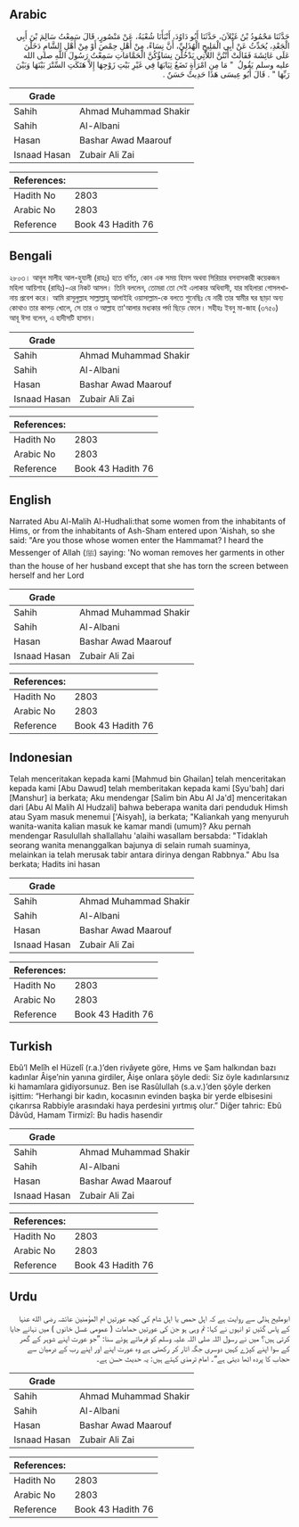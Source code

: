 ## Arabic


<div dir="rtl" lang="ar" style={{fontSize:'larger',backgroundColor:'#f8f9fa',padding:20}}>
حَدَّثَنَا مَحْمُودُ بْنُ غَيْلاَنَ، حَدَّثَنَا أَبُو دَاوُدَ، أَنْبَأَنَا شُعْبَةُ، عَنْ مَنْصُورٍ، قَالَ سَمِعْتُ سَالِمَ بْنَ أَبِي الْجَعْدِ، يُحَدِّثُ عَنْ أَبِي الْمَلِيحِ الْهُذَلِيِّ، أَنَّ نِسَاءً، مِنْ أَهْلِ حِمْصَ أَوْ مِنْ أَهْلِ الشَّامِ دَخَلْنَ عَلَى عَائِشَةَ فَقَالَتْ أَنْتُنَّ اللاَّتِي يَدْخُلْنَ نِسَاؤُكُنَّ الْحَمَّامَاتِ سَمِعْتُ رَسُولَ اللَّهِ صلى الله عليه وسلم يَقُولُ ‏ "‏ مَا مِنِ امْرَأَةٍ تَضَعُ ثِيَابَهَا فِي غَيْرِ بَيْتِ زَوْجِهَا إِلاَّ هَتَكَتِ السِّتْرَ بَيْنَهَا وَبَيْنَ رَبِّهَا ‏"‏ ‏.‏ قَالَ أَبُو عِيسَى هَذَا حَدِيثٌ حَسَنٌ ‏.‏
</div>
<div style={{backgroundColor:'#f8f9fa',padding:20, marginBottom: 10}}><table> <thead> <tr> <th>Grade</th> <th></th> </tr> </thead> <tbody> <tr><td>Sahih</td><td>Ahmad Muhammad Shakir</td></tr><tr><td>Sahih</td><td>Al-Albani</td></tr><tr><td>Hasan</td><td>Bashar Awad Maarouf</td></tr><tr><td>Isnaad Hasan</td><td>Zubair Ali Zai</td></tr></tbody></table><table> <thead> <tr> <th>References:</th> <th></th> </tr> </thead> <tbody><tr><td>Hadith No</td><td>2803</td></tr><tr><td>Arabic No</td><td>2803</td></tr><tr><td>Reference</td><td>Book 43 Hadith 76</td></tr></tbody></table></div>

## Bengali


<div dir="ltr" lang="bn" style={{fontSize:'larger',backgroundColor:'#f8f9fa',padding:20}}>
২৮০৩। আবূল মালীহ আল-হুযালী (রাহঃ) হতে বর্ণিত, কোন এক সময় হিমস অথবা সিরিয়ার বসবাসকারী কয়েকজন মহিলা আয়িশাহ (রাযিঃ)-এর নিকট আসল। তিনি বললেন, তোমরা তো সেই এলাকার অধিবাসী, যার মহিলারা গোসলখানায় প্রবেশ করে। আমি রাসূলুল্লাহ সাল্লাল্লাহু আলাইহি ওয়াসাল্লাম-কে বলতে শুনেছিঃ যে নারী তার স্বামীর ঘর ছাড়া অন্য কোথাও তার কাপড় খোলে, সে তার ও আল্লাহ তা'আলার মধ্যকার পর্দা ছিড়ে ফেলে। সহীহঃ ইবনু মা-জাহ (৩৭৫০) আবূ ঈসা বলেন, এ হাদীসটি হাসান।
</div>
<div style={{backgroundColor:'#f8f9fa',padding:20, marginBottom: 10}}><table> <thead> <tr> <th>Grade</th> <th></th> </tr> </thead> <tbody> <tr><td>Sahih</td><td>Ahmad Muhammad Shakir</td></tr><tr><td>Sahih</td><td>Al-Albani</td></tr><tr><td>Hasan</td><td>Bashar Awad Maarouf</td></tr><tr><td>Isnaad Hasan</td><td>Zubair Ali Zai</td></tr></tbody></table><table> <thead> <tr> <th>References:</th> <th></th> </tr> </thead> <tbody><tr><td>Hadith No</td><td>2803</td></tr><tr><td>Arabic No</td><td>2803</td></tr><tr><td>Reference</td><td>Book 43 Hadith 76</td></tr></tbody></table></div>

## English


<div dir="ltr" lang="en" style={{fontSize:'larger',backgroundColor:'#f8f9fa',padding:20}}>
Narrated Abu Al-Malih Al-Hudhali:that some women from the inhabitants of Hims, or from the inhabitants of Ash-Sham entered upon 'Aishah, so she said: "Are you those whose women enter the Hammamat? I heard the Messenger of Allah (ﷺ) saying: 'No woman removes her garments in other than the house of her husband except that she has torn the screen between herself and her Lord
</div>
<div style={{backgroundColor:'#f8f9fa',padding:20, marginBottom: 10}}><table> <thead> <tr> <th>Grade</th> <th></th> </tr> </thead> <tbody> <tr><td>Sahih</td><td>Ahmad Muhammad Shakir</td></tr><tr><td>Sahih</td><td>Al-Albani</td></tr><tr><td>Hasan</td><td>Bashar Awad Maarouf</td></tr><tr><td>Isnaad Hasan</td><td>Zubair Ali Zai</td></tr></tbody></table><table> <thead> <tr> <th>References:</th> <th></th> </tr> </thead> <tbody><tr><td>Hadith No</td><td>2803</td></tr><tr><td>Arabic No</td><td>2803</td></tr><tr><td>Reference</td><td>Book 43 Hadith 76</td></tr></tbody></table></div>

## Indonesian


<div dir="ltr" lang="id" style={{fontSize:'larger',backgroundColor:'#f8f9fa',padding:20}}>
Telah menceritakan kepada kami [Mahmud bin Ghailan] telah menceritakan kepada kami [Abu Dawud] telah memberitakan kepada kami [Syu'bah] dari [Manshur] ia berkata; Aku mendengar [Salim bin Abu Al Ja'd] menceritakan dari [Abu Al Malih Al Hudzali] bahwa beberapa wanita dari penduduk Himsh atau Syam masuk menemui ['Aisyah], ia berkata; "Kaliankah yang menyuruh wanita-wanita kalian masuk ke kamar mandi (umum)? Aku pernah mendengar Rasulullah shallallahu 'alaihi wasallam bersabda: "Tidaklah seorang wanita menanggalkan bajunya di selain rumah suaminya, melainkan ia telah merusak tabir antara dirinya dengan Rabbnya." Abu Isa berkata; Hadits ini hasan
</div>
<div style={{backgroundColor:'#f8f9fa',padding:20, marginBottom: 10}}><table> <thead> <tr> <th>Grade</th> <th></th> </tr> </thead> <tbody> <tr><td>Sahih</td><td>Ahmad Muhammad Shakir</td></tr><tr><td>Sahih</td><td>Al-Albani</td></tr><tr><td>Hasan</td><td>Bashar Awad Maarouf</td></tr><tr><td>Isnaad Hasan</td><td>Zubair Ali Zai</td></tr></tbody></table><table> <thead> <tr> <th>References:</th> <th></th> </tr> </thead> <tbody><tr><td>Hadith No</td><td>2803</td></tr><tr><td>Arabic No</td><td>2803</td></tr><tr><td>Reference</td><td>Book 43 Hadith 76</td></tr></tbody></table></div>

## Turkish


<div dir="ltr" lang="tr" style={{fontSize:'larger',backgroundColor:'#f8f9fa',padding:20}}>
Ebû’l Melîh el Hüzelî (r.a.)’den rivâyete göre, Hıms ve Şam halkından bazı kadınlar Âişe’nin yanına girdiler, Âişe onlara şöyle dedi: Siz öyle kadınlarsınız ki hamamlara gidiyorsunuz. Ben ise Rasûlullah (s.a.v.)’den şöyle derken işittim: “Herhangi bir kadın, kocasının evinden başka bir yerde elbisesini çıkarırsa Rabbiyle arasındaki haya perdesini yırtmış olur.” Diğer tahric: Ebû Dâvûd, Hamam Tirmizî: Bu hadis hasendir
</div>
<div style={{backgroundColor:'#f8f9fa',padding:20, marginBottom: 10}}><table> <thead> <tr> <th>Grade</th> <th></th> </tr> </thead> <tbody> <tr><td>Sahih</td><td>Ahmad Muhammad Shakir</td></tr><tr><td>Sahih</td><td>Al-Albani</td></tr><tr><td>Hasan</td><td>Bashar Awad Maarouf</td></tr><tr><td>Isnaad Hasan</td><td>Zubair Ali Zai</td></tr></tbody></table><table> <thead> <tr> <th>References:</th> <th></th> </tr> </thead> <tbody><tr><td>Hadith No</td><td>2803</td></tr><tr><td>Arabic No</td><td>2803</td></tr><tr><td>Reference</td><td>Book 43 Hadith 76</td></tr></tbody></table></div>

## Urdu


<div dir="rtl" lang="ur" style={{fontSize:'larger',backgroundColor:'#f8f9fa',padding:20}}>
ابوملیح ہذلی سے روایت ہے کہ اہل حمص یا اہل شام کی کچھ عورتیں ام المؤمنین عائشہ رضی الله عنہا کے پاس گئیں تو انہوں نے کہا: تم وہی ہو جن کی عورتیں حمامات ( عمومی غسل خانوں ) میں نہانے جایا کرتی ہیں؟ میں نے رسول اللہ صلی اللہ علیہ وسلم کو فرماتے ہوئے سنا: ”جو عورت اپنے شوہر کے گھر کے سوا اپنے کپڑے کہیں دوسری جگہ اتار کر رکھتی ہے وہ عورت اپنے اور اپنے رب کے درمیان سے حجاب کا پردہ اٹھا دیتی ہے“۔ امام ترمذی کہتے ہیں: یہ حدیث حسن ہے۔
</div>
<div style={{backgroundColor:'#f8f9fa',padding:20, marginBottom: 10}}><table> <thead> <tr> <th>Grade</th> <th></th> </tr> </thead> <tbody> <tr><td>Sahih</td><td>Ahmad Muhammad Shakir</td></tr><tr><td>Sahih</td><td>Al-Albani</td></tr><tr><td>Hasan</td><td>Bashar Awad Maarouf</td></tr><tr><td>Isnaad Hasan</td><td>Zubair Ali Zai</td></tr></tbody></table><table> <thead> <tr> <th>References:</th> <th></th> </tr> </thead> <tbody><tr><td>Hadith No</td><td>2803</td></tr><tr><td>Arabic No</td><td>2803</td></tr><tr><td>Reference</td><td>Book 43 Hadith 76</td></tr></tbody></table></div>